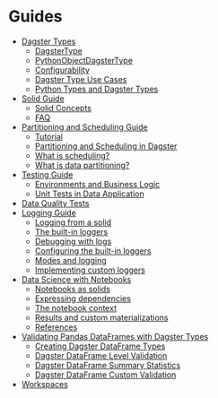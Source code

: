 
<DynamicMetaTags
  title="Guides | Dagster"
  description="Dagster is a system for building modern data applications."
/>

# Guides

- [Dagster Types](/learn/guides/dagster_types)
  - [DagsterType](/learn/guides/dagster_types#dagstertype)
  - [PythonObjectDagsterType](/learn/guides/dagster_types#pythonobjectdagstertype)
  - [Configurability](/learn/guides/dagster_types#configurability)
  - [Dagster Type Use Cases](/learn/guides/dagster_types#dagster-type-use-cases)
  - [Python Types and Dagster Types](/learn/guides/dagster_types#python-types-and-dagster-types)
- [Solid Guide](/learn/guides/solid/solid)
  - [Solid Concepts](/learn/guides/solid/solid#solid-concepts)
  - [FAQ](/learn/guides/solid/solid#faq)
- [Partitioning and Scheduling Guide](/learn/guides/partitioning)
  - [Tutorial](/learn/guides/partitioning#tutorial)
  - [Partitioning and Scheduling in Dagster](/learn/guides/partitioning#partitioning-and-scheduling-in-dagster)
  - [What is scheduling?](/learn/guides/partitioning#what-is-scheduling)
  - [What is data partitioning?](/learn/guides/partitioning#what-is-data-partitioning)
- [Testing Guide](/learn/guides/testing/testing)
  - [Environments and Business Logic](/learn/guides/testing/testing#environments-and-business-logic)
  - [Unit Tests in Data Application](/learn/guides/testing/testing#unit-tests-in-data-application)
- [Data Quality Tests](/learn/guides/testing/expectations)
- [Logging Guide](/learn/guides/logging/logging)
  - [Logging from a solid](/learn/guides/logging/logging#logging-from-a-solid)
  - [The built-in loggers](/learn/guides/logging/logging#the-built-in-loggers)
  - [Debugging with logs](/learn/guides/logging/logging#debugging-with-logs)
  - [Configuring the built-in loggers](/learn/guides/logging/logging#configuring-the-built-in-loggers)
  - [Modes and logging](/learn/guides/logging/logging#modes-and-logging)
  - [Implementing custom loggers](/learn/guides/logging/logging#implementing-custom-loggers)
- [Data Science with Notebooks](/learn/guides/data_science/data_science)
  - [Notebooks as solids](/learn/guides/data_science/data_science#notebooks-as-solids)
  - [Expressing dependencies](/learn/guides/data_science/data_science#expressing-dependencies)
  - [The notebook context](/learn/guides/data_science/data_science#the-notebook-context)
  - [Results and custom materializations](/learn/guides/data_science/data_science#results-and-custom-materializations)
  - [References](/learn/guides/data_science/data_science#references)
- [Validating Pandas DataFrames with Dagster Types](/learn/guides/dagster_pandas/dagster_pandas)
  - [Creating Dagster DataFrame Types](/learn/guides/dagster_pandas/dagster_pandas#creating-dagster-dataframe-types)
  - [Dagster DataFrame Level Validation](/learn/guides/dagster_pandas/dagster_pandas#dagster-dataframe-level-validation)
  - [Dagster DataFrame Summary Statistics](/learn/guides/dagster_pandas/dagster_pandas#dagster-dataframe-summary-statistics)
  - [Dagster DataFrame Custom Validation](/learn/guides/dagster_pandas/dagster_pandas#dagster-dataframe-custom-validation)
- [Workspaces](/learn/guides/workspaces)